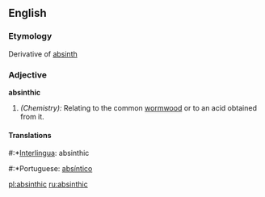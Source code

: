 ==English==

===Etymology===
Derivative of [[absinth]]
===Adjective===
'''absinthic'''

#''(Chemistry):'' Relating to the common [[wormwood]] or to an acid obtained from it.

====Translations====
#:*[[Interlingua]]: absinthic
#:*Portuguese: [[absíntico]]

[[pl:absinthic]]
[[ru:absinthic]]